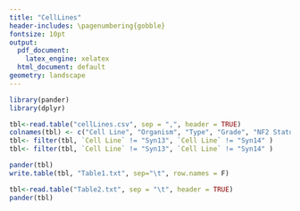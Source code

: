 ```yaml
---
title: "CellLines"
header-includes: \pagenumbering{gobble}
fontsize: 10pt
output:
  pdf_document: 
    latex_engine: xelatex
  html_document: default
geometry: landscape
---
```



```r
library(pander)
library(dplyr)
```


```r
tbl<-read.table("cellLines.csv", sep = ",", header = TRUE)
colnames(tbl) <- c("Cell Line", "Organism", "Type", "Grade", "NF2 Status")
tbl<- filter(tbl, `Cell Line` != "Syn13", `Cell Line` != "Syn14" )
tbl<- filter(tbl, `Cell Line` != "Syn13", `Cell Line` != "Syn14" )

pander(tbl)
write.table(tbl, "Table1.txt", sep="\t", row.names = F)
```


\pagebreak
```r
tbl<-read.table("Table2.txt", sep = "\t", header = TRUE)
pander(tbl)
```